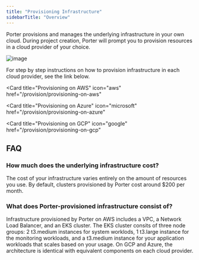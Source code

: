 ```yaml
---
title: "Provisioning Infrastructure"
sidebarTitle: "Overview"
---
```


Porter provisions and manages the underlying infrastructure in your own cloud. During project creation, Porter will prompt you to provision resources in a cloud provider of your choice.

![image](/images/provisioning-infrastructure/cloud-selection.png)

For step by step instructions on how to provision infrastructure in each cloud provider, see the link below.

<Card
  title="Provisioning on AWS"
  icon="aws"
  href="/provision/provisioning-on-aws"
></Card>
<Card
  title="Provisioning on Azure"
  icon="microsoft"
  href="/provision/provisioning-on-azure"
></Card>
<Card
  title="Provisioning on GCP"
  icon="google"
  href="/provision/provisioning-on-gcp"
></Card>

## FAQ[](#faq "Direct link to heading")

### How much does the underlying infrastructure cost?[](#how-much-does-the-underlying-infrastructure-cost "Direct link to heading")

The cost of your infrastructure varies entirely on the amount of resources you use. By default, clusters provisioned by Porter cost around $200 per month.

### What does Porter-provisioned infrastructure consist of?

Infrastructure provisioned by Porter on AWS includes a VPC, a Network Load Balancer, and an EKS cluster. The EKS cluster consits of three node groups: 2 t3.medium instances for system worklods, 1 t3.large instance for the monitoring workloads, and a t3.medium instance for your application workloads that scales based on your usage. On GCP and Azure, the architecture is identical with equivalent components on each cloud provider.
